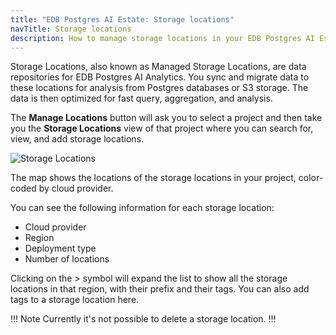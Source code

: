 ```yaml
---
title: "EDB Postgres AI Estate: Storage locations"
navTitle: Storage locations
description: How to manage storage locations in your EDB Postgres AI Estate.
---
```


Storage Locations, also known as Managed Storage Locations, are data repositories for EDB Postgres AI Analytics. You sync and migrate data to these locations for analysis from Postgres databases or S3 storage. The data is then optimized for fast query, aggregation, and analysis. 

The **Manage Locations** button will ask you to select a project and then take you the __Storage Locations__ view of that project where you can search for, view, and add storage locations.

![Storage Locations](images/managedstoragelocations.png)

The map shows the locations of the storage locations in your project, color-coded by cloud provider.

You can see the following information for each storage location:
* Cloud provider
* Region
* Deployment type
* Number of locations

Clicking on the > symbol will expand the list to show all the storage locations in that region, with their prefix and their tags. You can also add tags to a storage location here.

!!! Note 
Currently it's not possible to delete a storage location.
!!!


